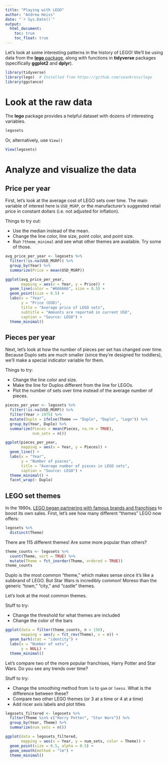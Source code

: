 ```yaml
---
title: "Playing with LEGO"
author: "Andrew Heiss"
date: "`r Sys.Date()`"
output: 
  html_document:
    toc: true
    toc_float: true
---
```


Let's look at some interesting patterns in the history of LEGO! We'll be using data from the [**lego** package](https://github.com/seankross/lego), along with functions in **tidyverse** packages (specifically **ggplot2** and **dplyr**).


```r
library(tidyverse)
library(lego)  # Installed from https://github.com/seankross/lego
library(ggstance)
```

# Look at the raw data

The **lego** package provides a helpful dataset with dozens of interesting variables. 

```r
legosets
```

Or, alternatively, use `View()`

```r
View(legosets)
```


# Analyze and visualize the data

## Price per year

First, let's look at the average cost of LEGO sets over time. The main variable of interest here is `USD_MSRP`, or the manufacturer's suggested retail price in constant dollars (i.e. not adjusted for inflation).

Things to try out:

- Use the median instead of the mean.
- Change the line color, line size, point color, and point size.
- Run `?theme_minimal` and see what other themes are available. Try some of those.


```r
avg_price_per_year <- legosets %>% 
  filter(!is.na(USD_MSRP)) %>% 
  group_by(Year) %>% 
  summarize(Price = mean(USD_MSRP))

ggplot(avg_price_per_year, 
       mapping = aes(x = Year, y = Price)) +
  geom_line(color = "#666666", size = 0.5) +
  geom_point(size = 0.5) +
  labs(x = "Year", 
       y = "Price (USD)", 
       title = "Average price of LEGO sets",
       subtitle = "Amounts are reported in current USD",
       caption = "Source: LEGO") +
  theme_minimal()
```

## Pieces per year

Next, let's look at how the number of pieces per set has changed over time. Because Duplo sets are much smaller (since they're designed for toddlers), we'll make a special indicator variable for them.

Things to try:

- Change the line color and size.
- Make the line for Duplos different from the line for LEGOs.
- Plot the number of sets over time instead of the average number of pieces.

```r
pieces_per_year <- legosets %>% 
  filter(!is.na(USD_MSRP)) %>% 
  filter(Year > 1975) %>% 
  mutate(Duplo = ifelse(Theme == "Duplo", "Duplo", "Lego")) %>% 
  group_by(Year, Duplo) %>% 
  summarize(Pieces = mean(Pieces, na.rm = TRUE),
            num_sets = n())

ggplot(pieces_per_year,
       mapping = aes(x = Year, y = Pieces)) +
  geom_line() +
  labs(x = "Year", 
       y = "Number of pieces", 
       title = "Average number of pieces in LEGO sets",
       caption = "Source: LEGO") +
  theme_minimal() +
  facet_wrap(~ Duplo)
```

## LEGO set themes

In the 1990s, [LEGO began partnering with famous brands and franchises](https://www.cnbc.com/2018/04/27/lego-marketing-strategy-made-it-world-favorite-toy-brand.html) to boost its own sales. First, let's see how many different "themes" LEGO now offers:

```r
legosets %>% 
  distinct(Theme)
```

There are 115 different themes! Are some more popular than others?

```r
theme_counts <- legosets %>% 
  count(Theme, sort = TRUE) %>% 
  mutate(Theme = fct_inorder(Theme, ordered = TRUE))
theme_counts
```

Duplo is the most common "theme," which makes sense since it's like a subbrand of LEGO. But Star Wars is incredibly common! Moreso than the generic "town," "city," and "castle" themes.

Let's look at the most common themes.

Stuff to try:

- Change the threshold for what themes are included
- Change the color of the bars

```r
ggplot(data = filter(theme_counts, n > 150), 
       mapping = aes(y = fct_rev(Theme), x = n)) +
  geom_barh(stat = "identity") + 
  labs(x = "Number of sets",
       y = NULL) +
  theme_minimal()
```

Let's compare two of the more popular franchises, Harry Potter and Star Wars. Do you see any trends over time?

Stuff to try:

- Change the smoothing method from `lm` to `gam` or `loess`. What is the difference between these?
- Compare two other LEGO themes (or 3 at a time or 4 at a time)
- Add nicer axis labels and plot titles

```r
legosets_filtered <- legosets %>% 
  filter(Theme %in% c("Harry Potter", "Star Wars")) %>% 
  group_by(Year, Theme) %>% 
  summarize(num_sets = n())

ggplot(data = legosets_filtered,
       mapping = aes(x = Year, y = num_sets, color = Theme)) +
  geom_point(size = 0.5, alpha = 0.5) +
  geom_smooth(method = "lm") + 
  theme_minimal()
```
